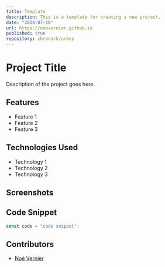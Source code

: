 ```yaml
---
title: Template
description: This is a template for creating a new project.
date: "2024-07-18"
url: https://noevernier.github.io
published: true
repository: chronark/unkey
---
```


# Project Title

Description of the project goes here.

## Features

- Feature 1
- Feature 2
- Feature 3

## Technologies Used

- Technology 1
- Technology 2
- Technology 3

## Screenshots

## Code Snippet

```js
const code = "code snippet";
```

## Contributors

- [Noé Vernier]()